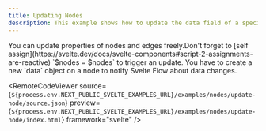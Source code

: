 ```yaml
---
title: Updating Nodes
description: This example shows how to update the data field of a specific node.
---
```



<ExampleLayout>
  You can update properties of nodes and edges freely.Don't forget to [self
  assign](https://svelte.dev/docs/svelte-components#script-2-assignments-are-reactive)
  `$nodes = $nodes` to trigger an update.
  <Callout type="info">
    You have to create a new `data` object on a node to notify Svelte Flow about
    data changes.
  </Callout>
  <br />

<RemoteCodeViewer
  source={`${process.env.NEXT_PUBLIC_SVELTE_EXAMPLES_URL}/examples/nodes/update-node/source.json`}
  preview={`${process.env.NEXT_PUBLIC_SVELTE_EXAMPLES_URL}/examples/nodes/update-node/index.html`}
  framework="svelte"
/>

</ExampleLayout>
